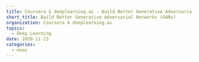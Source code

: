 ```yaml
---
title: Coursera & deeplearning.ai - Build Better Generative Adversarial Networks (GANs)
short_title: Build Better Generative Adversarial Networks (GANs)
organization: Coursera & deeplearning.ai
topics:
  - Deep Learning
date: 2020-11-23
categories:
  - mooc
---
```


<Pdf
  title={frontmatter.title}
  src="/content/2020-11-23-coursera-better-gans/coursera-HX8PF4KZH5KK.pdf"
  className="aspect-[28/22]"
/>
